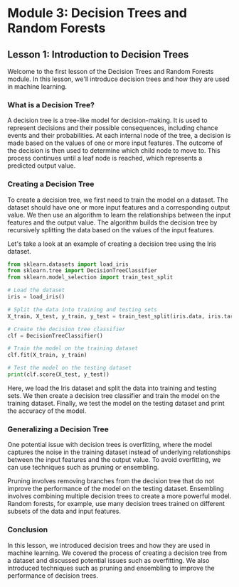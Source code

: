 # Module 3: Decision Trees and Random Forests

## Lesson 1: Introduction to Decision Trees

Welcome to the first lesson of the Decision Trees and Random Forests module. In this lesson, we'll introduce decision trees and how they are used in machine learning.

### What is a Decision Tree?

A decision tree is a tree-like model for decision-making. It is used to represent decisions and their possible consequences, including chance events and their probabilities. At each internal node of the tree, a decision is made based on the values of one or more input features. The outcome of the decision is then used to determine which child node to move to. This process continues until a leaf node is reached, which represents a predicted output value.

### Creating a Decision Tree

To create a decision tree, we first need to train the model on a dataset. The dataset should have one or more input features and a corresponding output value. We then use an algorithm to learn the relationships between the input features and the output value. The algorithm builds the decision tree by recursively splitting the data based on the values of the input features.

Let's take a look at an example of creating a decision tree using the Iris dataset.

```python
from sklearn.datasets import load_iris
from sklearn.tree import DecisionTreeClassifier
from sklearn.model_selection import train_test_split

# Load the dataset
iris = load_iris()

# Split the data into training and testing sets
X_train, X_test, y_train, y_test = train_test_split(iris.data, iris.target, test_size=0.2, random_state=42)

# Create the decision tree classifier
clf = DecisionTreeClassifier()

# Train the model on the training dataset
clf.fit(X_train, y_train)

# Test the model on the testing dataset
print(clf.score(X_test, y_test))
```

Here, we load the Iris dataset and split the data into training and testing sets. We then create a decision tree classifier and train the model on the training dataset. Finally, we test the model on the testing dataset and print the accuracy of the model.

### Generalizing a Decision Tree

One potential issue with decision trees is overfitting, where the model captures the noise in the training dataset instead of underlying relationships between the input features and the output value. To avoid overfitting, we can use techniques such as pruning or ensembling.

Pruning involves removing branches from the decision tree that do not improve the performance of the model on the testing dataset. Ensembling involves combining multiple decision trees to create a more powerful model. Random forests, for example, use many decision trees trained on different subsets of the data and input features.

### Conclusion

In this lesson, we introduced decision trees and how they are used in machine learning. We covered the process of creating a decision tree from a dataset and discussed potential issues such as overfitting. We also introduced techniques such as pruning and ensembling to improve the performance of decision trees.